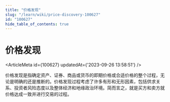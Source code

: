 ```yaml
---
title: "价格发现"
slug: "/learn/wiki/price-discovery-100627"
id: "100627"
hide_table_of_contents: true
---
```



# 价格发现

<ArticleMeta id={100627} updatedAt={'2023-09-26 13:58:51'} />
<div className='border-solid border-b border-t-0 my-4 border-[var(--ifm-color-gray-300)]' />

价格发现是指确定资产、证券、商品或货币的即期价格或合适价格的整个过程，无论是明确的还是推断的。价格发现过程考虑了许多有形和无形因素，包括供求关系、投资者风险态度以及整体经济和地缘政治环境。简而言之，就是买方和卖方就价格达成一致并进行交易的过程。
